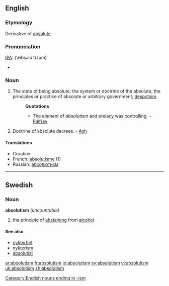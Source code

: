 ==English==

===Etymology===
Derivative of [[absolute]]

===Pronunciation===
[[IPA]]: (ˈæbsəluːtɪzəm)
*{{audio|en-us-absolutism.ogg|Audio (US)}}

===Noun===
{{en-noun}}

# The state of being absolute; the system or doctrine of the absolute; the principles or practice of absolute or arbitrary government; [[despotism]].
#:'''Quotations'''
#:*The element of ''absolutism'' and prelacy was controlling. - [[Palfrey]]
# {{theology}} Doctrine of absolute decrees. - [[Ash]]

====Translations====
*Croatian: {{t-|hr|apsolutizam|m}}
*French: [[absolutisme]] (1)
*Russian: [[абсолютизм]]

[[Category:English nouns ending in -ism]]

----

==Swedish==

===Noun===
{{sv-noun-unc-irreg-c|2=absolutionismen}}
'''absolutism''' {{c}} (''uncountable'')

# the principle of [[abstaining]] from [[alcohol]]

====See also====
*[[nykterhet]]
*[[nykterism]]
*[[absolutist]]

[[ar:absolutism]]
[[fr:absolutism]]
[[io:absolutism]]
[[sv:absolutism]]
[[vi:absolutism]]
[[uk:absolutism]]
[[zh:absolutism]]